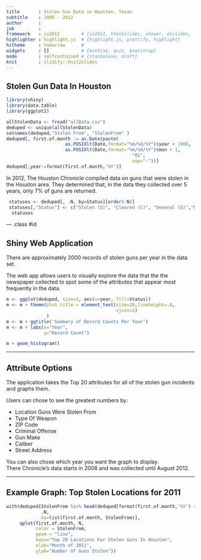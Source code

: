 ```yaml
---
title       : Stolen Gun Data in Houston, Texas
subtitle    : 2008 - 2012
author      : 
job         : 
framework   : io2012        # {io2012, html5slides, shower, dzslides, ...}
highlighter : highlight.js  # {highlight.js, prettify, highlight}
hitheme     : tomorrow      # 
widgets     : []            # {mathjax, quiz, bootstrap}
mode        : selfcontained # {standalone, draft}
knit        : slidify::knit2slides
---
```


## Stolen Gun Data In Houston

```r
library(shiny)
library(data.table)
library(ggplot2)

allStolenData <- fread("allData.csv")
deduped <- unique(allStolenData)
setnames(deduped,"Stolen From", "StolenFrom" )
deduped[, first.of.month := as.Date(paste( 
                      as.POSIXlt(Date,format="%m/%d/%Y")$year + 1900,
                      as.POSIXlt(Date,format="%m/%d/%Y")$mon + 1,
                                               "01",
                                               sep="-"))]
deduped[,year:=format(first.of.month,'%Y')]
```
In 2012, The Houston Chronicle compiled data on guns that were stolen in the Houston area.  They determined that, in the data they collected over 5 years, only 7% of guns are returned.

```r
 statuses <- deduped[, .N, by=Status][order(-N)]
 statuses[,"Status"] <- c("Stolen (S)", "Cleared (C)", "General (G)","Unfounded (U)","Evidence (E)", "Lost (L)","Found (F)")
  statuses
```

--- .class #id 

## Shiny Web Application

There are approximately 2000 records of stolen guns per year in the data set.


The web app allows users to visually explore the data that the the newspaper collected to spot some of the attributes that appear most frequently in the data.


```r

m <- ggplot(deduped, size=3, aes(x=year, fill=Status))
m <- m + theme(plot.title = element_text(size=20,lineheight=.8, 
                                         vjust=1)   
               )
m <- m + ggtitle('Summary of Record Counts Per Year')
m <- m + labs(x="Year", 
              y="Record Count")

m + geom_histogram() 
```



---

## Attribute Options

The application takes the Top 20 attributes for all of the stolen gun incidents and graphs them.

Users can chose to see the greatest numbers by: <br/>
<ul data-columns="2">
        <li>Location Guns Were Stolen From</li>
        <li>Type Of Weapon</li>
        <li>ZIP Code</li>
        <li>Criminal Offense</li>
        <li>Gun Make</li>
        <li>Caliber</li>
        <li>Street Address</li>
    </ul>
    
You can also chose which year you want the graph to display.  
There Chronicle's data starts in 2008 and was collected until August 2012.


---

##  Example Graph: Top Stolen Locations for 2011

```r
with(deduped[StolenFrom %in% head(deduped[format(first.of.month,'%Y') == 2011, .N, by=StolenFrom][order(-N)],20)[,StolenFrom]  &  format(first.of.month,'%Y') == 2011,
             .N,
             by=list(first.of.month, StolenFrom)],
     qplot(first.of.month, N, 
           color = StolenFrom,
           geom = "line",
           main="Top 20 Locations For Stolen Guns In Houston", 
           xlab="Month of 2011", 
           ylab="Number Of Guns Stolen")) 
```


